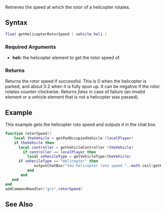 
{{Client function}}
Retrieves the speed at which the rotor of a helicopter rotates.

==Syntax==
<syntaxhighlight lang="lua">
float getHelicopterRotorSpeed ( vehicle heli )
</syntaxhighlight>
{{OOP||[[/vehicle.md|vehicle]]:getHelicopterRotorSpeed|helicopterRotorSpeed|setHelicopterRotorSpeed}}

===Required Arguments===
*'''heli:''' the helicopter element to get the rotor speed of.

===Returns===
Returns the rotor speed if successful. This is 0 when the helicopter is parked, and about 0.2 when it is fully spun up. It can be negative if the rotor rotates counter-clockwise. Returns ''false'' in case of failure (an invalid element or a vehicle element that is not a helicopter was passed).

==Example==
This example gets the helicopter roto speed and outputs it in the chat box.
<section name="Client" class="client" show="true">
<syntaxhighlight lang="lua">
function rotorSpeed() 
    local theVehicle = getPedOccupiedVehicle (localPlayer)
    if theVehicle then 
      local controller = getVehicleController (theVehicle)
        if controller == localPlayer then 
          local vehecileType = getVehicleType(theVehicle)
	  if vehecileType == "Helicopter" then 
             outputChatBox("You helicopter roto speed "..math.ceil(getHelicopterRotorSpeed(theVehicle)),0,255,0)
          end 
       end 
   end 
end
addCommandHandler("grs",rotorSpeed)
</syntaxhighlight>
</section>

==See Also==
{{Client vehicle functions}}